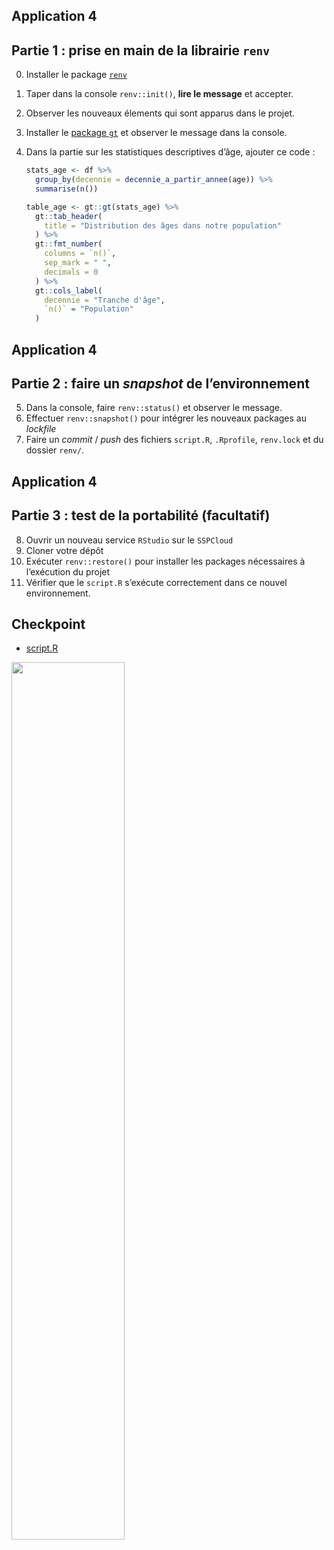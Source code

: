 ## Application 4 {.smaller}

:::{.callout-tip collapse="true" icon=false}
## Partie 1 : prise en main de la librairie `renv`

::: {.nonincremental}
0. Installer le package [`renv`](https://rstudio.github.io/renv/articles/renv.html)
1. Taper dans la console `renv::init()`, __lire le message__ et accepter.
2. Observer les nouveaux élements qui sont apparus dans le projet.
3. Installer le [package `gt`](https://gt.rstudio.com/) et observer le message dans la console.
4. Dans la partie sur les statistiques descriptives d'âge, ajouter ce code :

    ```r
    stats_age <- df %>%
      group_by(decennie = decennie_a_partir_annee(age)) %>%
      summarise(n())
    
    table_age <- gt::gt(stats_age) %>%
      gt::tab_header(
        title = "Distribution des âges dans notre population"
      ) %>%
      gt::fmt_number(
        columns = `n()`,
        sep_mark = " ",
        decimals = 0
      ) %>%
      gt::cols_label(
        decennie = "Tranche d'âge",
        `n()` = "Population"
      )

    ```
:::

:::

## Application 4 {.smaller}

:::{.callout-tip collapse="true" icon=false}
## Partie 2 : faire un *snapshot* de l'environnement

::: {.nonincremental}
5. Dans la console, faire `renv::status()` et observer le message.
6. Effectuer `renv::snapshot()` pour intégrer les nouveaux packages au *lockfile*
7. Faire un _commit_ / _push_ des fichiers `script.R`, `.Rprofile`, `renv.lock` et du dossier `renv/`.
:::

:::

## Application 4 {.smaller}

:::{.callout-tip collapse="true" icon=false}
## Partie 3 : test de la portabilité (facultatif)

::: {.nonincremental}
8. Ouvrir un nouveau service `RStudio` sur le `SSPCloud`
9. Cloner votre dépôt
10. Exécuter `renv::restore()` pour installer les packages nécessaires à l'exécution du projet
11. Vérifier que le `script.R` s'exécute correctement dans ce nouvel environnement.
:::

:::

## Checkpoint

::: {layout=[30,70]}
:::{.nonincremental}

- [script.R](https://raw.githubusercontent.com/InseeFrLab/formation-bonnes-pratiques-R/main/R/checkpoints/application4/script.R)

![](checkpoint.jpg){width=60%}
:::
:::
